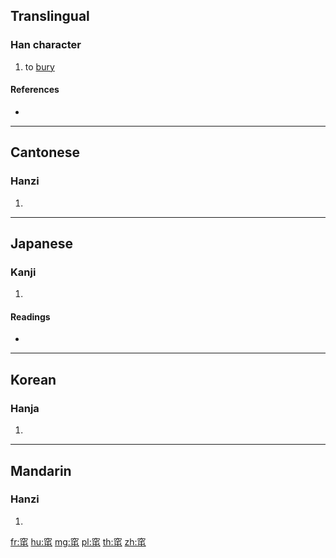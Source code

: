 {{character info/new}}
==Translingual==

===Han character===
{{Han char|rn=116|rad=穴|as=04|sn=9|four=30717|canj=JCPU}}

# to [[bury]]

====References====
* {{Han ref|kx=0863.200|dkj=25438|dj=1291.190|hdz=42723.010|uh=7A80|ud=31360|bh=CFFE|bd=53246}}

----

==Cantonese==

===Hanzi===
{{yue-hanzi|jyut=|y=jeun1}}

# {{defn|lang=yue|sort=穴04}}

----

==Japanese==

===Kanji===
{{ja-kanji|grade=|rs=穴04}}

# {{defn|lang=ja|sort=穴04}}

====Readings====
* {{ja-readings|on=[[ちゅん]] (chun), [[とん]] (ton), [[どん]] (don), [[たん]] (tan)|kun=[[あつい]] (atsui)|nanori=}}

----

==Korean==

===Hanja===
{{ko-hanja|hangeul=둔|eumhun=|rv=dun|mr=tun|y=twun}}

# {{defn|lang=ko|sort=穴04}}

----

==Mandarin==

===Hanzi===
{{cmn-hanzi|pin=[[zhūn]] ([[zhun1]])|wg=chun<sup>1</sup>}}

# {{defn|lang=cmn|sort=穴04}}

[[fr:窀]]
[[hu:窀]]
[[mg:窀]]
[[pl:窀]]
[[th:窀]]
[[zh:窀]]